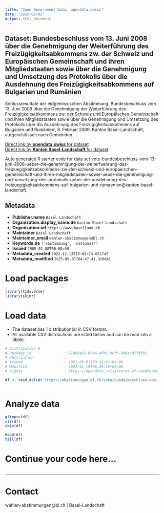 ```yaml
---
title: "Open Government Data, opendata.swiss"
date: "2025-05-02"
output: html_document
---
```


## Dataset: Bundesbeschluss vom 13. Juni 2008 über die Genehmigung der Weiterführung des Freizügigkeitsabkommens zw. der Schweiz und Europäischen Gemeinschaft und ihren Mitgliedstaaten sowie über die Genehmigung und Umsetzung des Protokolls über die Ausdehnung des Freizügigkeitsabkommens auf Bulgarien und Rumänien

Schlussresultate der eidgenössischen Abstimmung 'Bundesbeschluss vom 13. Juni 2008 über die Genehmigung der Weiterführung des Freizügigkeitsabkommens zw. der Schweiz und Europäischen Gemeinschaft und ihren Mitgliedstaaten sowie über die Genehmigung und Umsetzung des Protokolls über die Ausdehnung des Freizügigkeitsabkommens auf Bulgarien und Rumänien', 8. Februar 2009, Kanton Basel-Landschaft, aufgeschlüsselt nach Gemeinden.

[Direct link by **opendata.swiss** for dataset](https://opendata.swiss/de/dataset/bundesbeschluss-vom-13-juni-2008-uber-die-genehmigung-der-weiterfuhrung-des-freizugigkeitsabkom)<br>
[Direct link by **Kanton Basel-Landschaft** for dataset](https://abstimmungen.bl.ch/vote/bundesbeschluss-vom-13-juni-2008-ueber-die-genehmigung-der-weiterfuehrung-des-freizuegigkeitsabkommens-zw-der-schweiz-und-europaeischen-gemeinschaft-und-ihren-mitgliedstaaten-sowie-ueber-die-genehmigung-und-umsetzung-des-protokolls-ueber-die-ausdehnung-des-freizuegigkeitsabkommens-auf-bulgarien-und-rumaenien/data)

Auto generated R starter code for data set vote-bundesbeschluss-vom-13-juni-2008-ueber-die-genehmigung-der-weiterfuehrung-des-freizuegigkeitsabkommens-zw-der-schweiz-und-europaeischen-gemeinschaft-und-ihren-mitgliedstaaten-sowie-ueber-die-genehmigung-und-umsetzung-des-protokolls-ueber-die-ausdehnung-des-freizuegigkeitsabkommens-auf-bulgarien-und-rumaenien@kanton-basel-landschaft.

## Metadata

- **Publisher.name** `Basel-Landschaft`
- **Organization.display_name.de** `Kanton Basel-Landschaft`
- **Organization.url** `https://www.baselland.ch`
- **Maintainer** `Basel-Landschaft`
- **Maintainer_email** `wahlen-abstimmungen@bl.ch`
- **Keywords.de** `['abstimmung', 'national']`
- **Issued** `2009-02-08T00:00:00`
- **Metadata_created** `2022-12-13T15:02:23.061747`
- **Metadata_modified** `2025-05-01T04:47:41.326841`


# Load packages

```r

library(tidyverse)
library(skimr)

```

# Load data

-   The dataset has 1 distribution(s) in CSV format.
-   All available CSV distributions are listed below and can be read into a tibble.

```r

# Distribution 0
# Package_id               : 91b90e01-80a4-4fc6-90dc-9d9acd7fbf91
# Description              : 
# Issued                   : 2021-09-01T20:12:01+00:00
# Modified                 : 2022-01-19T06:36:16+00:00
# Rights                   : https://opendata.swiss/terms-of-use#terms_by

df <- read_delim('https://abstimmungen.bl.ch/vote/bundesbeschluss-vom-13-juni-2008-ueber-die-genehmigung-der-weiterfuehrung-des-freizuegigkeitsabkommens-zw-der-schweiz-und-europaeischen-gemeinschaft-und-ihren-mitgliedstaaten-sowie-ueber-die-genehmigung-und-umsetzung-des-protokolls-ueber-die-ausdehnung-des-freizuegigkeitsabkommens-auf-bulgarien-und-rumaenien/data-csv')



```

# Analyze data

```r

glimpse(df)
str(df)
skim(df)

head(df)
tail(df)

```

# Continue your code here...

```r

```

------------------------------------------------------------------------

# Contact

wahlen-abstimmungen@bl.ch | Basel-Landschaft
